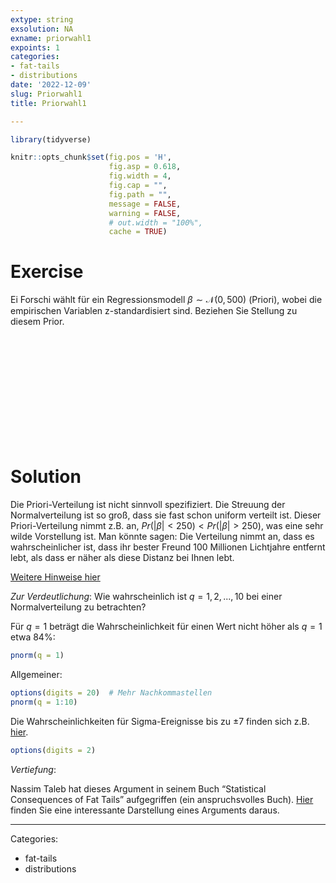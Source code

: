 ```yaml
---
extype: string
exsolution: NA
exname: priorwahl1
expoints: 1
categories:
- fat-tails
- distributions
date: '2022-12-09'
slug: Priorwahl1
title: Priorwahl1

---
```




```r
library(tidyverse)
```


```r
knitr::opts_chunk$set(fig.pos = 'H',
                      fig.asp = 0.618,
                      fig.width = 4,
                      fig.cap = "", 
                      fig.path = "",
                      message = FALSE,
                      warning = FALSE,
                      # out.width = "100%",
                      cache = TRUE)
```








# Exercise

Ei Forschi wählt für ein Regressionsmodell $\beta \sim \mathcal{N}(0,500)$ (Priori),
wobei die empirischen Variablen z-standardisiert sind.
Beziehen Sie Stellung zu diesem Prior.


</br>
</br>
</br>
</br>
</br>
</br>
</br>
</br>
</br>
</br>

# Solution

Die Priori-Verteilung  ist nicht sinnvoll spezifiziert.
Die Streuung der Normalverteilung ist so groß, 
dass sie fast schon uniform verteilt ist.
Dieser Priori-Verteilung nimmt z.B. an, $Pr(|\beta| < 250) < Pr(|\beta| > 250)$,
was eine sehr wilde Vorstellung ist.
Man könnte sagen: Die Verteilung nimmt an, 
dass es wahrscheinlicher ist, dass ihr bester Freund 100 Millionen Lichtjahre entfernt lebt, 
als dass er näher als diese Distanz bei Ihnen lebt.

[Weitere Hinweise hier](https://mc-stan.org/rstanarm/articles/priors.html#how-to-specify-flat-priors-and-why-you-typically-shouldn-t-)


*Zur Verdeutlichung*: Wie wahrscheinlich ist $q=1,2,...,10$ bei einer Normalverteilung zu betrachten?

Für $q=1$ beträgt die Wahrscheinlichkeit für einen Wert nicht höher als $q=1$ etwa 84%:

```r
pnorm(q = 1)
```



Allgemeiner:
```r
options(digits = 20)  # Mehr Nachkommastellen
pnorm(q = 1:10)
```
Die Wahrscheinlichkeiten für Sigma-Ereignisse bis zu ±7 finden sich z.B. [hier](https://en.wikipedia.org/wiki/68%E2%80%9395%E2%80%9399.7_rule).


```r
options(digits = 2)
```



*Vertiefung*:


Nassim Taleb hat dieses Argument in seinem Buch "Statistical Consequences of Fat Tails" aufgegriffen (ein anspruchsvolles Buch). [Hier](https://www.johndcook.com/blog/2018/05/31/six-sigma-events/) finden Sie eine interessante Darstellung eines Arguments daraus. 




---

Categories: 

- fat-tails
- distributions

